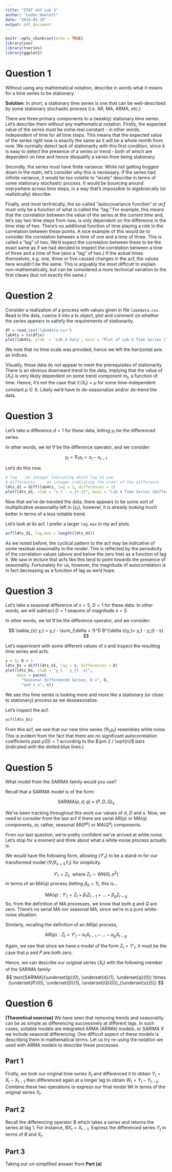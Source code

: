 ```yaml
---
title: "STAT 443 Lab 3"
author: "Caden Hewlett"
date: "2024-01-26"
output: pdf_document
---
```


```r
knitr::opts_chunk$set(echo = TRUE)
library(zoo)
library(tseries)
library(ggplot2)
```


# Question 1

Without using any mathematical notation, describe in words what it means for a time
series to be stationary.


**Solution**: In short, a stationary time series is one that can be well-described by some stationary stochastic process (i.e. AR, MA, ARMA, etc.) 


There are three primary components to a (weakly) stationary time series. Let's describe them without any mathematical notation. Firstly, the expected value of the series must be some real constant - in other words, independent of time for all time steps. This means that the expected value of the series *right now* is exactly the same as it will be a whole month from now. We normally detect lack of stationarity with this first condition, since it is easy to detect the presence of a series or trend - both of which are dependent on time and hence disqualify a series from being stationary. 


Secondly, the series must have finite variance. While not getting bogged down in the math, let's consider why this is necessary. If the series had infinite variance, it would be too volatile to "nicely" describe in terms of some stationary stochastic process. It would be bouncing around everywhere across time steps, in a way that's impossible to algebraically (or realistically) describe. 


Finally, and most technically, the so-called "autocovariance function" or *acf* must only be a function of what is called the "lag." For example, this means that the correlation between the value of the series at the *current time* and, let's say two time steps from now, is only dependent on the difference in the time step of two. There's no additional function of time playing a role in the correlation between these points. A nice example of this would be to consider the correlation between a time of one and a time of three. This is called a "lag" of two. We'd expect the correlation between these to be the exact same as if we had decided to inspect the correlation between a time of three and a time of five (also a "lag" of two.) If the actual times themselves, e.g. one, three or five caused changes in the acf, the values here wouldn't be the same. This is arguably the most difficult to explain non-mathematically, but can be considered a more technical variation to the first claues (but not exactly the same.)

# Question 2

Consider a realization of a process with values given in file `lab4data.csv`. Read in the
data, coerce it into a ts object, plot and comment on whether the series appears to satisfy
the requirements of stationarity.

```r
df = read.csv("lab4data.csv")
lab4ts = ts(df$x)
plot(lab4ts, ylab  = 'Lab 4 Data', main = "Plot of Lab 4 Time Series (Time Scale Unknown)")
```

We note that no time scale was provided, hence we left the horizontal axis as indices. 

Visually, these data do *not* appear to meet the prerequisites of stationarity. There is an obvious downward trend to the data, implying that the value of $\{X_t\}$ is very likely dependent on some trend component $m_t$, a function of time. Hence, it's not the case that $\mathbb{E}(X_t) = \mu$ for some time-independent constant $\mu \in \mathbb{R}$. Likely we'd have to de-seasonalize and/or de-trend the data.

# Question 3

Let's take a difference $d = 1$ for these data, letting $y_t$ be the differenced series. 

In other words, we let $\nabla$ be the difference operator, and we consider:

$$
y_t = \nabla_1 x_t = x_t - x_{t-1}
$$

Let's do this now.

```r
# lag	:an integer indicating which lag to use.
# differences	: an integer indicating the order of the difference.
l4ts_d1 = diff(lab4ts, lag = 1, differences = 1)
plot(l4ts_d1, xlab = "x_t - x_{t-1}", main = "Lab 4 Time Series (Difference d = 1)")
```

Now that we've de-trended the data, there appears to be some sort of multiplicative seasonality left in $\{y_t\}$, however, it is already looking much better in terms of a less notable trend. 


Let's look at its acf. I prefer a larger `lag.max` in my acf plots.

```r
acf(l4ts_d1, lag.max = length(l4ts_d1))
```

As we noted before, the cyclical pattern to the acf may be indicative of some residual seasonality in the model. This is reflected by the periodicity of the correlation values (above and below the zero line) as a function of lag $h$. We saw in lecture that acfs like this tend to point towards the presence of seasonality. Fortunately for us, however, the magnitude of autocorrelation is in fact decreasing as a funciton of lag as we'd hope.

# Question 3

Let's take a seasonal difference of $s = 5$, $D = 1$ for these data. In other words, we will subtract $D = 1$ seasons of magnitude $s = 5$.

In other words, we let $\nabla$ be the difference operator, and we consider:

$$
\nabla_{s} y_t = y_t - \sum_{\delta = 1}^D B^{\delta s}y_t= y_t - y_{t - s}
$$

Let's experiment with some different values of $s$ and inspect the resulting time series and acfs.

```r
s = 5; D = 1
l4ts_Ds = diff(l4ts_d1, lag = s, differences = D)
plot(l4ts_Ds, ylab = "y_t - y_{t -s}",
     main = paste(
       "Seasonal Differenced Series, D =", D, 
       "and s =", s))
```

We see this time series is looking more and more like a stationary (or close to stationary) process as we deseasonalize.

Let's inspect the acf.

```r
acf(l4ts_Ds)
```

From this acf, we see that our new time series $\{\nabla_{5} y_t\}$ resembles white noise. This is evident from the fact that there are no significant autocorrelation coefficients past $\rho(0) = 1$ according to the $\pm 2 / \sqrt{n}$ bars (indicated with the dotted blue lines.)


# Question 5

What model from the SARIMA family would you use?

Recall that a SARIMA model is of the form:

$$
\text{SARIMA}(p, d, q) \times (P, D, Q)_s
$$

We've been tracking throughout this work our values of $d$, $D$ and $s$. Now, we need to consider from the last acf if there are serial AR$(p)$ or MA$(q)$ components, or, rather, seasonal AR$(P^s)$ or MA$(Q^s)$ components.

From our last question, we're pretty confident we've arrived at white noise. Let's stop for a moment and think about what a white-noise process actually is. 

We would have the following form, allowing $\{Y'_t\}$ to be a stand-in for our transformed model $\{\nabla_1\nabla_{s = 5} Y_t\}$ for simplicity.

$$
Y'_t = Z_t, \text{ where } Z_t \sim \text{WN}(0, \sigma^2)
$$
In terms of an MA$(q)$ process (letting $\beta_0 = 1$), this is...

$$
\text{MA}(q) : Y'_t = Z_{t} + \beta_1Z_{t-1} + \dots + \beta_qZ_{t-q}
$$
So, from the definition of MA processes, we know that both $q$ and $Q$ are zero. There's no serial MA nor seasonal MA, since we're in a pure white-noise situation. 


Similarly, recalling the definition of an AR$(p)$ process,

$$
\text{AR}(p) : Z_t = Y'_t - \alpha_1 X_{t - 1} - \dots -  \alpha_p X_{t - p}
$$

Again, we see that since we have a model of the form $Z_t = Y'_t$, it must be the case that $p$ and $P$ are both zero. 

Hence, we can describe our *original* series $\{X_t\}$ with the following member of the SARIMA family:
$$
\text{SARIMA}(\underset{p}{0}, \underset{d}{1}, \underset{q}{0}) \times (\underset{P}{0}, \underset{D}{1}, \underset{Q}{0})_{\underset{s}{5}}
$$

# Question 6

**(Theoretical exercise)** We have seen that removing trends and seasonality can be as
simple as differencing successively at different lags. In such cases, suitable models are
integrated ARMA (ARIMA) models, or SARIMA if we include seasonal differencing. One
difficult aspect of these models is describing them in mathematical terms. Let us try
re-using the notation we used with ARMA models to describe these processes.



## Part 1

Firstly, we took our original time series $X_t$ and differenced it to obtain $Y_t = X_{t} - X_{t - 1}$
then differenced again at a longer lag to obtain $W_t = Y_{t} - Y_{t - s}$. Combine these two
operations to express our final model Wt in terms of the original series $X_t$.

\begin{align*}
W_t &= Y_{t} - Y_{t - s} \\
W_t &=(X_{t} - X_{t - 1}) - \nabla_s(X_{t} - X_{t - 1}) \\
W_t &= X_{t} - X_{t - 1} - X_{t-s} + X_{t - s -1} \\
W_t &= X_{t} - X_{t - 1} - X_{t-5} + X_{t - 6} \text{ letting } s = 5\\
\end{align*}


## Part 2

Recall the differencing operator B which takes a series and returns the series at lag 1.
For instance, $BX_t = X_{t-1}$. Express the differenced series $Y_t$ in terms of $B$ and $X_t$.

\begin{align*}
Y_t &= X_{t} - X_{t - 1} \\
Y_t &= B^0X_{t} - B^1X_{t }\\
Y_t &= (B^0 - B^1)X_{t }\\
Y_t &= (1- B)X_{t }\\
\end{align*}

## Part 3

Taking our un-simplified answer from **Part (a)**

\begin{align*}
W_t &= X_{t} - X_{t - 1} - X_{t-s} + X_{t - s -1} \\
W_t &= B^0X_{t} - B^1X_{t} - B^sX_{t} + B^{s}B^{1}X_{t} \\
W_t &= (1 - B - B^s + B^{s+1})X_t
\end{align*}
